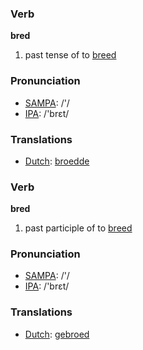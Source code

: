 === Verb ===

'''bred'''

# past tense of to [[breed]]

=== Pronunciation ===
*[[w:SAMPA|SAMPA]]: /'/
*[[w:IPA|IPA]]: /'brεt/

=== Translations ===
*[[Dutch]]: [[broedde]]

=== Verb ===

'''bred'''

# past participle of to [[breed]]

=== Pronunciation ===
*[[w:SAMPA|SAMPA]]: /'/
*[[w:IPA|IPA]]: /'brεt/

=== Translations ===
*[[Dutch]]: [[gebroed]]